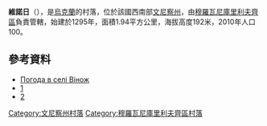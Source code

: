 {{coord|48|41|47|N|27|42|4|E|scale:30000|display=title}}

'''維諾日'''（{{lang-uk|Вінож}}），是[[烏克蘭|烏克蘭]]的村落，位於該國西南部[[文尼察州|文尼察州]]，由[[穆羅瓦尼庫里利夫齊區|穆羅瓦尼庫里利夫齊區]]負責管轄，始建於1295年，面積1.94平方公里，海拔高度192米，2010年人口100。

==參考資料==
* [http://weather.in.ua/ua/vinnickaja/4111 Погода в селі Вінож] {{Wayback|url=http://weather.in.ua/ua/vinnickaja/4111 |date=20111220084939 }}
* [http://nemsilrada.at.ua/index/0-2] {{Wayback|url=http://nemsilrada.at.ua/index/0-2 |date=20180913034801 }}
* [https://web.archive.org/web/20160306180239/http://odigitriya.com.ua/node/3769]

[[Category:文尼察州村落|Category:文尼察州村落]]
[[Category:穆羅瓦尼庫里利夫齊區村落|Category:穆羅瓦尼庫里利夫齊區村落]]


{{Vinnytsia-geo-stub}}